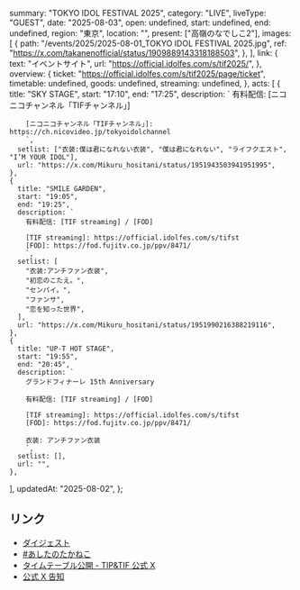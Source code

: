   summary: "TOKYO IDOL FESTIVAL 2025",
  category: "LIVE",
  liveType: "GUEST",
  date: "2025-08-03",
  open: undefined,
  start: undefined,
  end: undefined,
  region: "東京",
  location: "",
  present: ["高嶺のなでしこ2"],
  images: [
    {
      path: "/events/2025/2025-08-01_TOKYO IDOL FESTIVAL 2025.jpg",
      ref: "https://x.com/takanenofficial/status/1909889143318188503",
    },
  ],
  link: {
    text: "イベントサイト",
    url: "https://official.idolfes.com/s/tif2025/",
  },
  overview: {
    ticket: "https://official.idolfes.com/s/tif2025/page/ticket",
    timetable: undefined,
    goods: undefined,
    streaming: undefined,
  },
  acts: [
    {
      title: "SKY STAGE",
      start: "17:10",
      end: "17:25",
      description: `
        有料配信: [ニコニコチャンネル「TIFチャンネル」]
        
        [ニコニコチャンネル「TIFチャンネル」]: https://ch.nicovideo.jp/tokyoidolchannel
        `,
      setlist: ["衣装:僕は君になれない衣装", "僕は君になれない", "ライフクエスト", "I’M YOUR IDOL"],
      url: "https://x.com/Mikuru_hositani/status/1951943503941951995",
    },
    {
      title: "SMILE GARDEN",
      start: "19:05",
      end: "19:25",
      description: `
        有料配信: [TIF streaming] / [FOD]
        
        [TIF streaming]: https://official.idolfes.com/s/tifst
        [FOD]: https://fod.fujitv.co.jp/ppv/8471/
        `,
      setlist: [
        "衣装:アンチファン衣装",
        "初恋のこたえ。",
        "センパイ。",
        "ファンサ",
        "恋を知った世界",
      ],
      url: "https://x.com/Mikuru_hositani/status/1951990216388219116",
    },
    {
      title: "UP-T HOT STAGE",
      start: "19:55",
      end: "20:45",
      description: `
        グランドフィナーレ 15th Anniversary
        
        有料配信: [TIF streaming] / [FOD]
        
        [TIF streaming]: https://official.idolfes.com/s/tifst
        [FOD]: https://fod.fujitv.co.jp/ppv/8471/
        
        衣装: アンチファン衣装
        `,
      setlist: [],
      url: "",
    },
  ],
  updatedAt: "2025-08-02",
};

## リンク

- [ダイジェスト](https://x.com/takanenofficial/status/1951946574973825089)
- [#あしたのたかねこ](https://x.com/takanenofficial/status/1951641692257525950)
- [タイムテーブル公開 - TIP&TIF 公式 X](https://x.com/TIP_TIF_staff/status/1943218640452817261)
- [公式 X 告知](https://x.com/takanenofficial/status/1909889143318188503)
